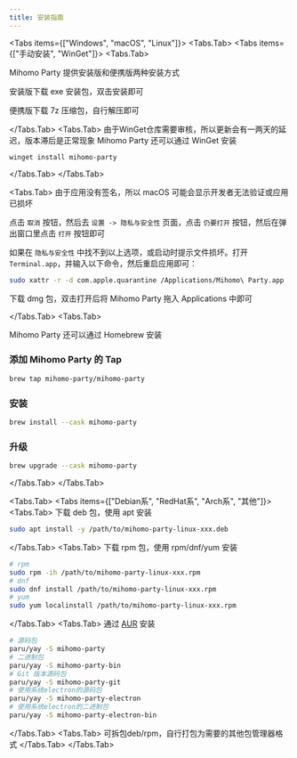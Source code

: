 ```yaml
---
title: 安装指南
---
```



<Tabs items={["Windows", "macOS", "Linux"]}>
<Tabs.Tab>
<Tabs items={["手动安装", "WinGet"]}>
<Tabs.Tab>

Mihomo Party 提供安装版和便携版两种安装方式

安装版下载 exe 安装包，双击安装即可

便携版下载 7z 压缩包，自行解压即可

</Tabs.Tab>
<Tabs.Tab>
<Callout type="info">
由于WinGet仓库需要审核，所以更新会有一两天的延迟，版本滞后是正常现象
</Callout>
Mihomo Party 还可以通过 WinGet 安装

```shell
winget install mihomo-party
```

</Tabs.Tab>
</Tabs>
</Tabs.Tab>

<Tabs.Tab>
<Callout type="info">
由于应用没有签名，所以 macOS 可能会显示开发者无法验证或应用已损坏

点击 `取消` 按钮，然后去 `设置 -> 隐私与安全性` 页面，点击 `仍要打开` 按钮，然后在弹出窗口里点击 `打开` 按钮即可

如果在 `隐私与安全性` 中找不到以上选项，或启动时提示文件损坏。打开 `Terminal.app`，并输入以下命令，然后重启应用即可：

```bash
sudo xattr -r -d com.apple.quarantine /Applications/Mihomo\ Party.app
```

</Callout>
<Tabs items={["手动安装", "Homebrew"]}>
<Tabs.Tab>

下载 dmg 包，双击打开后将 Mihomo Party 拖入 Applications 中即可

</Tabs.Tab>
<Tabs.Tab>

Mihomo Party 还可以通过 Homebrew 安装

### 添加 Mihomo Party 的 Tap

```bash
brew tap mihomo-party/mihomo-party
```

### 安装

```bash
brew install --cask mihomo-party
```

### 升级

```bash
brew upgrade --cask mihomo-party
```

</Tabs.Tab>
</Tabs>
</Tabs.Tab>

<Tabs.Tab>
<Tabs items={["Debian系", "RedHat系", "Arch系", "其他"]}>
<Tabs.Tab>
下载 deb 包，使用 apt 安装

```bash
sudo apt install -y /path/to/mihomo-party-linux-xxx.deb
```

</Tabs.Tab>
<Tabs.Tab>
下载 rpm 包，使用 rpm/dnf/yum 安装

```bash
# rpm
sudo rpm -ih /path/to/mihomo-party-linux-xxx.rpm
# dnf
sudo dnf install /path/to/mihomo-party-linux-xxx.rpm
# yum
sudo yum localinstall /path/to/mihomo-party-linux-xxx.rpm
```

</Tabs.Tab>
<Tabs.Tab>
通过 [AUR](https://aur.archlinux.org/packages?O=0&K=mihomo-party) 安装

```bash
# 源码包
paru/yay -S mihomo-party
# 二进制包
paru/yay -S mihomo-party-bin
# Git 版本源码包
paru/yay -S mihomo-party-git
# 使用系统electron的源码包
paru/yay -S mihomo-party-electron
# 使用系统electron的二进制包
paru/yay -S mihomo-party-electron-bin
```

</Tabs.Tab>
<Tabs.Tab>
可拆包deb/rpm，自行打包为需要的其他包管理器格式
</Tabs.Tab>
</Tabs>
</Tabs.Tab>

</Tabs>
